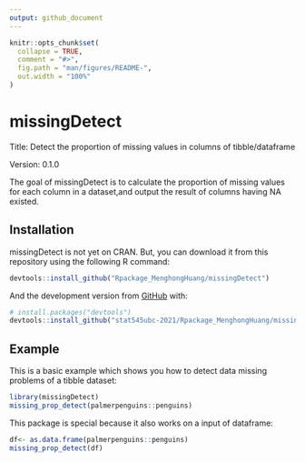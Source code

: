 ```yaml
---
output: github_document
---
```


<!-- README.md is generated from README.Rmd. Please edit that file -->

```r
knitr::opts_chunk$set(
  collapse = TRUE,
  comment = "#>",
  fig.path = "man/figures/README-",
  out.width = "100%"
)
```

# missingDetect

<!-- badges: start -->

Title: Detect the proportion of missing values in columns of tibble/dataframe

Version: 0.1.0

<!-- badges: end -->

The goal of missingDetect is to calculate the proportion of missing values for each column in a dataset,and output the result of columns having NA existed.

## Installation

missingDetect is not yet on CRAN. But, you can download it from this repository using the following R command:

``` r
devtools::install_github("Rpackage_MenghongHuang/missingDetect")
```

And the development version from [GitHub](https://github.com/) with:

``` r
# install.packages("devtools")
devtools::install_github("stat545ubc-2021/Rpackage_MenghongHuang/missingDetect")
```
## Example

This is a basic example which shows you how to detect data missing problems of a tibble dataset:

```r
library(missingDetect)
missing_prop_detect(palmerpenguins::penguins)
```

This package is special because it also works on a input of dataframe:

```r
df<- as.data.frame(palmerpenguins::penguins)
missing_prop_detect(df)
```

